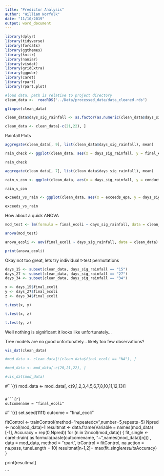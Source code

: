```yaml
---
title: "Predictor Analysis"
author: "William Norfolk"
date: "11/10/2019"
output: word_document
---
```


```r

library(dplyr)
library(tidyverse)
library(forcats)
library(ggthemes)
library(knitr)
library(naniar)
library(visdat)
library(gridExtra)
library(ggpubr)
library(caret)
library(rpart)
library(rpart.plot)

```

```r

#load data. path is relative to project directory
clean_data <-  readRDS("../Data/processed_data/data_cleaned.rds") 

glimpse(clean_data)
```
```r
clean_data$days_sig_rainfall <- as.factor(as.numeric(clean_data$days_sig_rainfall))

```


```r
clean_data <- clean_data[-c(21,22), ]
```


Rainfall Plots
```r
aggregate(clean_data[, 9], list(clean_data$days_sig_rainfall), mean)

```


```r

rain_check <- ggplot(clean_data, aes(x = days_sig_rainfall, y = final_ecoli, fill = days_sig_rainfall)) + stat_summary(fun.y = "mean", geom = "bar") + xlab("Days Since Significant Rainfall (>1)") + ylab("Mean Final E. coli (CFUs)") + ggtitle("E. coil vs. Rainfall") + theme(legend.position = "none")

rain_check
```
```r
aggregate(clean_data[, 7], list(clean_data$days_sig_rainfall), mean)

```


```r
rain_v_con <- ggplot(clean_data, aes(x = days_sig_rainfall, y = conductivity, fill = days_sig_rainfall)) + stat_summary(fun.y = "mean", geom = "bar") + xlab("Days Since Significant Rainfall (>1)") + ylab("Conductivity") + ggtitle("Mean Conductivity vs. Rainfall") + theme(legend.position = "none")

rain_v_con

```


```r
exceeds_vs_rain <- ggplot(clean_data, aes(x = exceeds_epa, y = days_sig_rainfall, fill = days_sig_rainfall)) + geom_bar(stat = "identity") + xlab("Exceeds EPA Standards") + ggtitle("Significant Rainfall and EPA Standards") + theme(legend.position = "bottom", axis.title.y = element_blank(), axis.text.y = element_blank())

exceeds_vs_rain
```



How about a quick ANOVA
```r
mod_test <- lm(formula = final_ecoli ~ days_sig_rainfall, data = clean_data)

anova(mod_test)
```


```r
anova_ecoli <- aov(final_ecoli ~ days_sig_rainfall, data = clean_data)

print(anova_ecoli)
```

Okay not too great, lets try individual t-test permutations

```r
days_15 <- subset(clean_data, days_sig_rainfall == "15")
days_27 <- subset(clean_data, days_sig_rainfall == "27")
days_34 <- subset(clean_data, days_sig_rainfall == "34")

x <- days_15$final_ecoli
y <- days_27$final_ecoli
z <- days_34$final_ecoli
```

```r
t.test(x, y)

t.test(x, z)

t.test(y, z)
```

Well nothing is significant it looks like unfortunately...




















Tree models are no good unfortunately... likely too few observations? 







```r
vis_dat(clean_data)
```

```r
#mod_data <- clean_data[!(clean_data$final_ecoli == "NA"), ]

#mod_data <- mod_data[-c(20,21,22), ]

#vis_dat(mod_data)
```


#```{r}
mod_data <- mod_data[, c(9,1,2,3,4,5,6,7,8,10,11,12,13)]

```

#```{r}
outcomename = "final_ecoli"

```



#```{r}
set.seed(1111) 
outcome = "final_ecoli"


fitControl <- trainControl(method="repeatedcv",number=5,repeats=5) 
Npred <- ncol(mod_data)-1
resultmat <- data.frame(Variable = names(mod_data)[-1], Accuracy = rep(0,Npred))
for (n in 2:ncol(mod_data))
{
  fit_single <- caret::train( as.formula(paste(outcomename, "~",names(mod_data)[n])) , data = mod_data, method = "rpart", trControl = fitControl, na.action = na.pass, tuneLength = 10) 
resultmat[n-1,2]= max(fit_single$results$Accuracy)  
}

print(resultmat)


```






